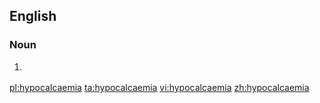 ==English==

===Noun===
{{en-noun|s|-}}

# {{context|medical|lang=en}} {{alternative spelling of|hypocalcemia}}

[[pl:hypocalcaemia]]
[[ta:hypocalcaemia]]
[[vi:hypocalcaemia]]
[[zh:hypocalcaemia]]